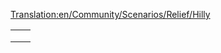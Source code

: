 [[Translation:en/Community/Scenarios/Relief/Hilly]]
{{en/Community/Scenarios/Scenarios by relief}}

{|
|-
|style="border:none;background:white"|
{{en/Islands}}

|style="border:none;background:white"|
{{en/Echo}}

|-
|style="border:none;background:white"|
{{en/Water and Mountains}}

|style="border:none;background:white"|
{{en/Snowy Highlands}}

|-
|style="border:none;background:white"|
{{en/Iceland}}

|style="border:none;background:white"|
{{en/Chatham Islands}}

|}